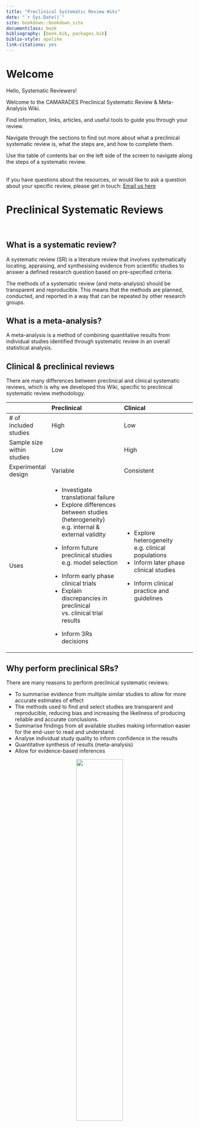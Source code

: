 --- 
title: "Preclinical Systematic Review Wiki"
date: "`r Sys.Date()`"
site: bookdown::bookdown_site
documentclass: book
bibliography: [book.bib, packages.bib]
biblio-style: apalike
link-citations: yes
---

# Welcome

Hello, Systematic Reviewers!

Welcome to the CAMARADES Preclinical Systematic Review & Meta-Analysis Wiki. 

Find information, links, articles, and useful tools to guide you through your review. 
<br>

Navigate through the sections to find out more about what a preclinical systematic review is, what the steps are, and how to complete them.
<br>

Use the table of contents bar on the left side of the screen to navigate along the steps of a systematic review. 

<br>
If you have questions about the resources, or would like to ask a question about your specific review, please get in touch: 
[Email us here](mailto:CAMARADES.berlin@charite.de)

<!--chapter:end:index.Rmd-->

# Preclinical Systematic Reviews {#intro}
<br>

## What is a systematic review? 

A systematic review (SR) is a literature review that involves systematically locating, appraising, and synthesising evidence from scientific studies to answer a defined research question based on pre-specified criteria.

The methods of a systematic review (and meta-analysis) should be transparent and reproducible. This means that the methods are planned, conducted, and reported in a way that can be repeated by other research groups.

## What is a meta-analysis?

A meta-analysis is a method of combining quantitative results from individual studies identified through systematic review in an overall statistical analysis.

## Clinical & preclinical reviews

There are many differences between preclinical and clinical systematic reviews, which is why we developed this Wiki, specific to preclinical systematic review methodology.



<table>
<colgroup>
<col width="20%" />
<col width="40%" />
<col width="40%" />
</colgroup>
<thead>
<tr class="header">
<th align="left"> </th>
<th align="left">Preclinical</th>
<th align="left">Clinical</th>
</tr>
</thead>
<tbody>
<tr class="odd">
<td align="left"> # of included studies</td>
<td align="left"> High </td>
<td align="left"> Low </td>
</tr>
<tr class="even">
<td align="left">Sample size within studies</td>
<td align="left"> Low </td>
<td align="left"> High </td>
</tr>
<tr class="odd">
<td align="left"> Experimental design </td>
<td align="left"> Variable </td>
<td align="left"> Consistent </td>
</tr>
<tr class="even">
<td align="left"> Uses </td>
<td align="left">
<ul><li>Investigate translational failure</li><li>Explore differences between studies (heterogeneity) e.g. internal & external validity</li></ul><ul><li>Inform future preclinical studies e.g. model selection</li></ul><ul><li>Inform early phase clinical trials</li><li>Explain discrepancies in preclinical vs. clinical trial results</li></ul><ul><li>Inform 3Rs decisions</li></ul>
</td>
<td align="left"> <ul><li>Explore heterogeneity e.g. clinical populations</li><li>Inform later phase clinical studies</li></ul><ul><li>Inform clinical practice and guidelines</li></ul> </td>
</tr>
</tbody>
</table>



## Why perform preclinical SRs? 

There are many reasons to perform preclinical systematic reviews:

- To summarise evidence from multiple similar studies to allow for more accurate estimates of effect
- The methods used to find and select studies are transparent and reproducible, reducing bias and increasing the likeliness of producing reliable and accurate conclusions. 
- Summarise findings from all available studies making information easier for the end-user to read and understand
- Analyse individual study quality to inform confidence in the results
- Quantitative synthesis of results (meta-analysis)
- Allow for evidence-based inferences

<center>
![](figs/evidence-triangle.png){#id .class width=50% height=50%}
</center>

<br>

The results of preclinical systematic reviews can:

-   Provide evidence to change research practice by identifying risks of bias in preclinical experiments
-   Influence development of reporting guidelines and editorial policies
-   Provide evidence to support reporting of positive, negative and neutral results through detection of publication bias
-   Identify study design features that compromise potential clinical application
-   Contribute to evidence-based clinical trial design

<br>

<!--chapter:end:01-intro.Rmd-->

# Systematic Reviews & 3Rs {#srs-3rs}

The principles of the 3Rs (Replacement, Reduction, and Refinement) are a framework for humane animal research. Systematic review is a valuable tool for advancing the 3Rs, primarily through the reduction and refinement of animal use in research. Using existing animal data, systematic reviews can contribute to improvements in animal studies including:

-   Providing reliable data to support sample size calculations for various experimental outcomes
-   Allowing comparison of the statistical performance of different experimental outcome measures
-   Characterising the extent to which subjecting animals to multiple tests contributes to additional knowledge
-   Assessing whether the same information can be provided by less invasive tests

<br>
For more examples of systematic reviews which implement 3Rs and animal welfare, please see [Ritskes-Hoitinga & van Luijk, 2019](https://www.mdpi.com/2076-2615/9/12/1163/htm){target="_blank"}. 


The Guidelines for Reporting Primary Animal Research are:  [ARRIVE 2.0](https://journals.plos.org/plosbiology/article?id=10.1371/journal.pbio.3000410){target="_blank"}

<!--chapter:end:02-srs-3rs.Rmd-->

# Before You Start {#b4ustart}

There are a couple of things to check before you start your SR. Read more below. 

## Is it necessary?

Consider the following before starting your SR: 

- Does the question have contemporary relevance?
- Does the question have clinical importance or importance to informing animal experiment design? 
- Is there currently variation in practice?
- Is there uncertainty and debate in the field?
- Informing design of definitive animal experiment trial

## Has it been done before? 

Do a quick search on [PubMed](https://pubmed.ncbi.nlm.nih.gov/){target="_blank"} or the most commonly used bibliographic database in your field to check for published systematic reviews. We may also check preprint archives such as [bioRxiv](https://www.biorxiv.org/){target="_blank"}, [medRxiv](https://www.medrxiv.org/){target="_blank"} or [OSF](https://osf.io/){target="_blank"}, to see if a systematic review has been published as a preprint. Check for ongoing systematic reviews on [PROSPERO](https://www.crd.york.ac.uk/prospero/){target="_blank"}.

Questions to ask regarding existing systematic reviews in the field include: 

- Has the research question been adequately addressed? 
- Is the systematic review methodology used in the review of sound quality? 
- Is the research question specific or broad enough for your aim?
- How recently was the systematic review carried out?

There is no need to start a systematic review if a recent, existing, high-quality SR answers your research question. If there is a relevant SR that is not up-to-date, consider contacting the original author team to discuss their plans for updating the review or a potential collaboration. 

For additional reading on how to assess the quality of a published systematic review, see the PRISMA guidelines and other appropriate guidelines on the [EQUATOR web-page](https://www.equator-network.org/){target="_blank"}. 

## Is one already in progress?

Before you start, check that the review question you are interested in answering is not already being investigated by another research group. 


**Where can I find this information?**

Check places where a systematic review protocol may be preregistered or published, e.g. [PROSPERO](https://www.crd.york.ac.uk/prospero/){target="_blank"}, <a href="https://osf.io/">OSF</a>, [SyRF](https://syrf.org.uk/){target="_blank"}, preprint servers in your field e.g. [bioRxiv](https://www.biorxiv.org/){target="_blank"} or [medRxiv](https://www.medrxiv.org/){target="_blank"}. See more below: [Register Your Protocol](#register-your-protocol){target="_blank"}. 

If you don't find anything, go ahead and start your SR. 

If you find someone is working on the same or a similar question, contact the research team. Ask about their aims, methods, and at what stage of the SR they are, and if you can collaborate to achieve the common aim. 



## Build your systematic review team

A systematic review can take a long time, so ensure you have the adequate expertise and funding to complete the review. Get your colleagues to help out! And reach out to people outside of your immediate team for expert advice. 


- **Librarians:** Librarians and information specialists can help with refining your search strategy. They will have insights into which bibliographic databases contain literature on the fields and topics you are interested in. Librarians can support you to identify sources for grey literature(e.g. thesis documents, technical reports, etc), and they will be able to support you to find full text versions of articles you want to include in your review, especially if they are not available with your institutional subscription. 


- **Systematic Review Methodologists:** If you are new to the systematic review process, a methodologist will be able to help you plan and organise your review, give recommendations for software and tools, as well as meta-analysis support. 


- **Statistician** You may require additional advice from a statistician if you plan to conduct a meta-analysis. If this is the case, it's good to get them involved as early on in the review process as possible. 


- **Topic Experts:** Ensure you have researchers and other stakeholders with adequate topic knowledge in your team. 


- **Project Managers:** Undertaking a systematic review requires effective project management. Ensure there is a clear and dedicated project leader who will be overseeing the project for the entire process. The project lead maintains the overview, which stage is the review at, and invites different members onto the team when necessary. 



### Collborating with your team
Early on in the review process, decide a naming convention for documents and decide a place for storing all documents related to the review in shared location. You may need to go back to any stage in the review and revisit decisions or find information, so keep good records. Take thorough notes of decisions made along the SR process, any deviations from the protocol. Not only is this good practice and increases transparency, it can help to make sure all team members are on the same page. 

<!--chapter:end:03-b4ustart.Rmd-->

# Research Question {#researchquestion}

All systematic reviews start with a strong, concise research question. This serves as the back-bone for a good search strategy, as it determines the structure and sequence for your literature searches.

Commonly preclinical SR research questions follow a PICO or PECO stucture: 

- **(P)opulation, (P)articipants, or (P)roblem:** What are the characteristics of the population or participants (species, sex, developmental stage, risk factors, or for human participants demographics, pre-existing conditions, etc)? What is the condition or disease of interest?
- **(I)ntervention or (E)xposure:** What is the intervention or exposure under consideration for this population?
- **(C)omparison:** What is the alternative to the intervention (e.g. placebo, different drug, surgery)?
- **(O)utcome:** What are the relevant outcomes (e.g. quality of life, change in clinical status, morbidity, adverse effects, complications)?

There are other research question structures depending on your area or topic of interest, for example, diagnostic test reviews, and prognostic reviews. 
For more information, see this article on [Formulating Review Questions](https://journals.library.ualberta.ca/eblip/index.php/EBLIP/article/view/9741/8144){target="_blank"}.

## Stakeholders

It is important that you engage stakeholders early on in the review phase to ensure the research question and findings from the review are relevant. Consider the following: 
- Who will use the results of your systematic review?
- From their perspective, what are the relevant questions to ask?

## Preclinical examples

For reference, see examples of research questions for published reviews. 

*“What is the effect of antidepressants compared to vehicle or no treatment on infarct volume in animal models of ischaemic stroke?”*

- **P** - Animal models of ischaemic stroke  
- **I** - Antidepressants
- **C** - Vehicle or no treatment
- **O** - Infarct volume



<!--chapter:end:04-researchquestion.Rmd-->

# Protocol

## What is a protocol and why have one?

A systematic review protocol outlines why and how you are going to conduct your systematic review. It should include your research question, background and the systematic review methods that will be used, including plans for: 

* search strategy
* inclusion and criteria
* data extraction
* quality assessment
* data synthesis strategy
* quantitative meta-analysis strategy (where applicable)



Having a **pre-specified** protocol improves the methodological transparency of your systematic review and reduces the risk of introducing bias. Publishing your protocol allows others to locate reviews in progress and enables future replication. The process of putting together your protocol often involves communication between a number of key stakeholders, you may want to discuss it with an advisory group, external experts, or your funders.



## Protocol templates

We strongly recommend using a protocol template to ensure you have covered all the important information in your protocol.
<br>

__SYRCLE__ (SYstematic Review Centre for Laboratory animal Experimentation) have developed a protocol template tailored to the preparation, registration and publication of systematic reviews of animal intervention studies. [See the template and publication here](https://onlinelibrary.wiley.com/doi/epdf/10.1002/ebm2.7){target="_blank"}. 

It may be useful to look through examples of previously published protocols from [PROSPERO for Animals](https://www.crd.york.ac.uk/prospero/#searchadvanced){target="_blank"} while you formulate your protocol. You can also use PROSPERO to check that no systematic reviews on your research question are currently underway. For  examples of SYRCLE protocol templates, see the [SyRF Protocol Registry](https://syrf.org.uk/protocols/){target="_blank"} while you formulate your protocol. **Please note that the SyRF Protocol Registry is no longer accepting new protocol submissions. Please use PROSPERO.**


## Register your protocol


Making the protocol for your systematic review available to the community has a number of benefits: 

* it provides evidence that prespecified analyses were indeed prespecified; 
<br>
* allows others to comment on your approach; provides examples for others planning such reviews; 
<br>
* and can help you identify if other reviews in similar areas are already in progress. 

<br>

We recommend reading the publication ["Navigating PROSPERO4animals: 10 top tips for efficient pre-registration of your animal systematic review protocol"](https://link.springer.com/article/10.1186/s12874-024-02146-0){target="_blank"} which is an article that aims to help authors write and register a detailed systematic review protocol on PROSPERO4animals. 

<br>

__PROSPERO:__
The Centre for Reviews and Dissemination at University of York now publish Preclinical Systematic Review Protocols. You can search published protocols by title, date, contact person or institution. 
For more information on registering at PROSPERO, see their [website here](https://www.crd.york.ac.uk/prospero/){target="_blank"}. 


__OSF:__
You can preregister your systematic review project on the [Open Science Framework here](https://osf.io/prereg/){target="_blank"}.

<br>


### Your protocol & 3Rs

We recommend that you include a statement in your protocol outlining how your research will impact the 3Rs (Replacement, Reduction and Refinement) in animal use in research.  

## Protocol Development Workshops
CAMARADES Berlin offers a range of workshops on Systematic Review and Meta-Analysis of Animal Studies, including a workshop on protocol development.

__Protocol Development for Systematic Review of Animal Studies__
<br>
This workshop will cover the contents of a transparent and comprehensive preclinical systematic review protocol. It will cover the rationale behind registering your systematic review protocol and where to register. This workshop is aimed at researchers who already have a basic understanding of systematic reviews of animal data. For more information, please click here: [Protocol Development for Systematic Review of Animal Studies](https://www.bihealth.org/en/translation/innovation-enabler/quest-center/events/course/protocol-development-for-systematic-review-of-animal-studies){target="_blank"} 


<!--chapter:end:05-protocol.Rmd-->

# Systematic Search 

To identify relevant studies to include in your SR, you need to perform a comprehensive literature search based on a well-designed search strategy.

<br>

## Selecting databases {.tabset .tabset-fade .tabset-pills}

Bibliographic databases differ in their coverage of journals and indexing of articles, so to ensure your research is systematic, you will have to search multiple databases. 

Which databases you search will depend on your research area and question. For preclinical research, typical databases include:

* PubMed

* Embase

* Web of Science

A librarian or an expert in bibliographic databases will be able to help you identify other potential databases and construct database-specific search terms.

On top of electronic databases, you might want to use other methods to find relevant papers such as: scanning reference lists of relevant studies (both primary studies and reviews), hand searching key journals, contacting experts in the field, and searching additional relevant internet resources. Keep a record of alternative methods used and the data collected in a structured format.

### PubMed

[PubMed](https://pubmed.ncbi.nlm.nih.gov/){target="_blank"} is a bibliographic database comprising of more than 30 million citations for biomedical literature from MEDLINE, life science journals, and online books.

It is a free resource that supports the search and retrieval of biomedical and life sciences literature with the aim of improving health, and is maintained by the National Center for Biotechnology Information (NCBI) at the US National Library of Medicine. 

**Links & Resources:** 

* The [PubMed Advanced Search Builder](https://www.ncbi.nlm.nih.gov/pubmed/advanced){target="_blank"} is a useful tool to build your search query.

* Information on [MeSH Headings](https://www.nlm.nih.gov/mesh/meshhome.html){target="_blank"}.

### Embase

Embase is a biomedical research database covering literature from 1947 to present day. It indexes over 32 million records, including MEDLINE titles, as well as articles from 2,900 journals unique to Embase. 

You may access Embase directly or through Ovid depending on your library subscription. 

**Links & Resources:** 

* [Embase indexing and EmTree Headings](https://www.elsevier.com/solutions/embase-biomedical-research/embase-coverage-and-content){target="_blank"}

### Web of Science

Web of Science is a publisher-independent citation database. The Web of Science Core Collection indexes scholarly journals, books, and proceedings in the sciences, social sciences, and arts and humanities and can be used to navigate the full citation network.

Web of Science can also be used to search other databases including SciELO, KCI-Korean Journal Database and Zoological Record. 

### Other sources & grey literature

Other bibliographic databases include: 

- [Cochrane Central Register of Controlled Trials (CENTRAL)](https://www.cochranelibrary.com/central/about-central){target="_blank"}
- [Google Scholar](https://scholar.google.com/){target="_blank"}
- [Scopus](https://www.scopus.com/home.uri){target="_blank"}
- [Cumulative Index to Nursing and Allied Health Literature (CINAHL)](https://www.ebscohost.com/nursing/products/cinahl-databases/cinahl-complete){target="_blank"}
- [PsycINFO](https://www.apa.org/pubs/databases/psycinfo){target="_blank"}

Access may vary depending on institutional access. Document your search strategy so it is sufficiently reproducible. 

## Search strategy development {.tabset .tabset-fade .tabset-pills}

Select your search terms based around each of the PICO (or equivalent) concepts in your research question. 

### Step 1: Find keywords and synonyms for each element

A good exercise is to think of as many synonyms as possible for each of your main concepts or PICO elements.

For example:

If your research question is: *What is the effect of antidepressants compared to vehicle or no treatment on infarct volume in animal models of stroke?*

- **(P)opulation:** Stroke. Synonyms might include: cerebral ischaemia, cerebrovascular accident. 
- **(I)ntervention:** Antidepressants. Synonyms might include: fluoxetine, SSRIs

### Step 2: Index/subject terms (database-specific)

Each core database has their own system for indexing terms, topics, and subjects. Check what subject headings and indexing terms the databases you are interested in searching before you start. 

- MeSH terms (PubMed)
- Emtree terms (Embase)
(See more information about MeSH and EMTREE above [Selecting Databases](#Selecting-Databases){target="_blank"} )

**Why use both keywords and indexed terms in your search strategy?** 

Articles in PubMed are manually indexed but there is usually a slight delay. To capture all articles that use non-standard language, including recently published ones, you might miss some by using only a keyword search. 

### Step 3: Combining search terms using Boolean operators

Boolean operators include:

* AND

* OR

* NOT

The **OR** operator is used to connect two or more similar concepts (synonyms). It is used to broaden the results by telling the database that at least one of the search terms must be present in the results. 

The **AND** operator is used to narrow the results. It is used to tell the database that all search terms must be present in each result. 

![](figs/booleanOR.png){#id .class width=25% height=25%}
![](figs/booleanAND.png){#id .class width=25% height=25%}

### Precision & sensitivity 

A good search strategy aims to to **maximise sensitivity** while attempting to **maximise precision**. 

- **Precision** is the ability of search strategy to exclude irrelevant articles. 
- **Sensitivity** is the ability of a search strategy to identify all relevant articles. 

### Tips & tricks

- Consider differences in spelling (e.g. US vs UK English)
- Consider using other PubMed fields e.g. MeSH SubHeadings [SH], or Pharmacological Action [PA]. Find more information here: [PubMed Search Tags](https://pubmed.ncbi.nlm.nih.gov/help/#search-tags){target="_blank"}
- When using the NOT Boolean Operator, consider what relevant literature you might be excluding
- Consider truncation symbols or "wildcards" for your search (e.g. ischem* for ischemia and ischemic, etc). Check all bibliographic databases allow this before adding to your search
- The Polyglot Search Translator is a tool that will assist you in translating the syntax of your search string across various databases. For more information of the [Polyglot Search Translator see here](https://sr-accelerator.com/#/polyglot){target="_blank"}


### Consulting an Information Specialist
When developing a systematic search strategy, it is useful to consult an information specialist to make your search as precise and exhaustive as possible. Before contacting an information specialist, there are a couple of things to consider: 
<br> 
- Make sure you have your research question clearly defined e.g., in a PICO format. 
<br> 
- To provide them with more context on the aims of your review, be sure to include a couple of representative publications that you would include in your review. 
<br> 
- Where possible, share a draft of your SR protocol and search strategy with them


## Combine search results

Once you have run your searches across multiple databases, you can combine your search results in a reference manager software, such as [EndNote](https://endnote.com/){target="_blank"} or [Zotero](https://www.zotero.org/){target="_blank"}.

To more easily find full text pdfs, remember to add you library subscription information into the settings or preferences of the reference manager, e.g. EzProxy information or OpenURL information. 

### Does the import order matter? YES!

The order that you import your references into Endnote or another reference manager matters. Different bibliographic databases have different quality or completeness of the references you are interested in, and reference managers use this information to deduplicate the results (the next step). 

The [recommended order](https://blogs.lshtm.ac.uk/library/2018/12/07/removing-duplicates-from-an-endnote-library/){target="_blank"} is: 

1. Medline
2. Embase
3. Medline in process (if included)
4. Other databases from OvidSP (PsycInfo, EconLit etc)
5. PubMed
6. Cinahl Plus
7. Other databases from Ebsco
8. Web of Science databases
9. Scopus
10. ProQuest databases
11. Cochrane databases
12. CRD databases
13. Any other databases
14. Clinical Trials websites

## Deduplication

As you have searched several different databases and other sources, there are likely duplicates or overlap. Time spent deduplicating your reference library will ensure you have accurate numbers (total records/included/excluded) to report and don't waste your time screening duplicates. 

Tools to help remove duplicate references include: 

- Endnote can be used to find and remove duplicate records. See [this resource.](https://support.clarivate.com/Endnote/s/article/EndNote-20-Steps-to-remove-duplicates-from-your-EndNote-library?language=en_US){target="_blank"}
- Stand-alone tools such as the [SR-Accelerator Tool](https://doi.org/10.1186/2046-4053-4-6){target="_blank"} and the [ASySD tool](https://camarades.shinyapps.io/ASySD/){target="_blank"} for preclinical reviews. 



## Searching tools

The Polyglot Search Translator is a tool that will assist you in translating the syntax of your search string across various databases. For more information of the [Polyglot Search Translator see here](https://sr-accelerator.com/#/polyglot){target="_blank"}. Please not this cannot be used as a simple translator without adequate review of the translation and thorough testing of the search. 


## Find & retrieve full texts
Once you have your library of unique references you can find and retrieve the full texts. 

1. Use your reference manager. Guides for retrieving from [Endnote](https://support.clarivate.com/Endnote/s/article/EndNote-Find-Full-Text-and-Ex-Libris-Alma-Primo-link-resolver?language=en_US)){target="_blank"} and [Zotero](https://www.zotero.org/support/locate){target="_blank"} can be found at the respective links. 
2. Search Online: Google search, GoogleScholar, ResearchGate, etc. 
3. Contact corresponding authors directly via email or Twitter. 
4. Last resort: ask your librarian to assist with inter-library loans. (NB: these can be very costly!)

### Tips & tricks for full text retrieval

- Add your Institutional Log-in information to the settings or preferences of the reference manager, e.g. [EzProxy](https://ezproxy-db.appspot.com/){target="_blank"} information or [OpenURL](https://www.zotero.org/support/locate/openurl_resolvers){target="_blank"} information, so you can more easily find the full texts that your institutional library has access to. 
- Be careful using custom scripts or other programs to bulk download as this can result in your institutional IP address being blocked
- If your search strategy has retrieved a lot of potentially relevant results, you may want to consider waiting to find the full texts until after you have carried out titles and abstract screening (see below). This will greatly reduce the number of full text records you need to find, and you will not waste time trying to find articles that are not relevant to your research question. 

<!--chapter:end:06-systematicsearch.Rmd-->

# Study Selection

Once you have found articles that may be potentially relevant to your research question, you now need to assess each article for relevance against predefined criteria. 

If applicable, you may consider doing this in two stages: 

1. Title or Title & Abstract Screening
2. Full text Screening

## Inclusion & exclusion criteria  

Defining the inclusion and exclusion criteria sets the boundaries for your review. 

- Inclusion criteria refer to everything a study must have to be included in your review. 
- Exclusion criteria refer to factors that make a study ineligible for inclusion. 

It is important the criteria are predefined, *a priori*, and applied consistently across all studies considered for the review. To ensure this, it is common to do citation screening in duplicate, two independent reviews, with discussion or a third independent reviewer to reconcile any discrepancies. 

Commonly your inclusion and exclusion criteria are defined around: 


* Type of study or study design
* Type of population (e.g. age, sex, disease model)
* Type of intervention (e.g. dosage, timing of intervention, frequency)
* Type of outcome Measures (e.g. parameters related to method of assessment or apparatus)


Additional factors you may want to consider: 

* Language restrictions
* Publication date restrictions 
* Type of publication (e.g. conference abstracts, peer-reviewed)

You may consider prioritising your inclusion and exclusion criteria based on what criteria you are likely to apply at title and abstract stage, and what criteria you can only apply after having read the full-text. 

## Apply your criteria

Is a study included or excluded in your review? Is a study relevant, or not relevant, to your research question based on your pre-defined criteria? 

To ensure your inclusion and exclusion criteria are applied in a unbiased, uniform fashion, it is good practice to have at least 2 independent screeners apply the criteria. If there are discrepancies in your decisions, you may discuss the discrepancies until you reach consensus or invite a 3rd independent reviewer to reconcile any differences. 

## Tools for screening


You can complete title and abstract screening & full text screening in [SyRF](https://syrf.org.uk/){target="_blank"}, the Systematic Review Facility, which is a free-to-use online platform to support your preclinical systematic review. 


SyRF randomly presents the order of articles to screeners and by default requires a consensus between multiple screeners. 

Other free-to-use platforms to perform citation screening include [Rayyan](https://rayyan.qcri.org/welcome){target="_blank"} and [SysRev](https://sysrev.com/){target="_blank"}. 

<!--chapter:end:07-studyselection.Rmd-->

# Data Extraction

The data you extract from each included study should be pre-specificed in your systematic review protocol. It is best practice to extract data in duplicate, two independent reviewers, to prevent errors. 


## Study characteristics

Study characteristics to extract from included articles may include: 

- PICO information (e.g. age and sex of population, species and strain of animal, dose and timing of intervention, type and time of outcome assessment)
- Study Design information
- Study Quality information ([see below](#Quality-Assessment){target="_blank"})
- Additional information (e.g. time between intervention and outcome assessment, any comorbidity information)

## Quantitative data

Extracting quantitative and numerical data from included studies is necessary to perform meta-analysis to pool the effect sizes from.

Your outcomes of interest may be: 

- **Dichotomous** (e.g. mortality, tumour presence) ![](figs/dichot-outcome.png){#id .class width=75% height=75%}

- **Continuous** (e.g. blood pressure, or weight loss) ![](figs/contin-outcome.png){#id .class width=75% height=75%}

- **Count Data** (e.g. number of events)

Data about your outcomes may be provided in various formats including: 

- In tables
- In text 
- In graphs

You may need to use tools such as [Adobe desktop ruler](https://helpx.adobe.com/acrobat/using/grids-guides-measurements-pdfs.html){target="_blank"} or [WebPlotDigitizer](https://automeris.io/WebPlotDigitizer/){target="_blank"} to extract numerical values (e.g. means and standard deviations (SD) or standard error of the mean (SEM) from graphs). Some studies may report values on a different scale. Be aware, you may  need to convert these to a scale that is common across all studies (e.g. log scale conversion). 

In some cases it might not be clear if authors reported SEM or SD as a measure of variance. We recommend extracting the value as SEM as this is considered to be a more conservative approach from a meta-analysis perspective (assuming that the value of SD can only be larger). 

## Data extraction software

As you are extracting these pieces of information you will want to store them in the same place for easier, later synthesis and analysis. 


We recommend using [SyRF](https://syrf.org.uk/){target="_blank"} the Systematic Review Facility to extract and store your data. It is a free-to-use online platform where you can create custom data extraction forms for your review. Flexible questions types and question settings, as well as online format allow for easy data extraction for you and your review team to simultaneous extract data from included papers. For more information see the [SyRF Website](https://syrf.org.uk/){target="_blank"} and the [SyRF Help Guide](https://help.syrf.org.uk/){target="_blank"} to set up your free review project. 


<!--chapter:end:08-dataextraction.Rmd-->

# Quality Assessment

## Why assess study quality?

Low methodological quality can affect internal validity and introduce bias into the results of primary studies. Internal validity refers to the extent to which study results reflect the true cause-effect of an intervention. Different types of bias can influence internal validity (e.g. selection, performance, detection, and attrition biases).

**It is not impact. It is not novelty.** 

Bias in primary studies can lead to an over- or under-estimation of the true intervention effect in both primary studies and systematic reviews. It is important to consider the implications of study quality and validity for interpreting the results from your systematic review and it is often a good idea to incorporate a quality assessment section into your final report.

Study quality characteristics which have been shown to impact the results of preclinical studies include whether animals were randomised to control or treatment groups, and if researchers were blinded to intervention allocation or exposure when assessing outcomes.
Read more about allocation and blinding on the [NC3Rs Experimental Design Assistant website](https://eda.nc3rs.org.uk/experimental-design-allocation){target="_blank"}.
<br>


## Reporting quality

You can use a reporting quality checklist on primary studies in your systematic review. 

- The [CAMARADES Checklist](https://www.ahajournals.org/doi/pdf/10.1161/01.str.0000125719.25853.20){target="_blank"}
- [Nature Reporting Checklist](https://www.gene-quantification.de/checklist-for-life-sciences-articles.pdf){target="_blank"}. The operationalised checklist is available [here.](https://link.springer.com/article/10.1007/s11192-016-1964-8/tables/6){target="_blank"}

## Risk of bias / methodological quality
Use a Risk of Bias (RoB) tool to help you evaluate the methodological quality of a primary animal experiment. Tools that have been developed to assess bias and quality in preclinical studies include the [SYRCLE RoB tool](https://bmcmedresmethodol.biomedcentral.com/track/pdf/10.1186/1471-2288-14-43){target="_blank"}.

## RoB assessment to inform analysis

The extent to which a study is at risk of bias can hugely impact the findings. Findings from your risk of bias assessment should inform the conclusions of your systematic review. 

- Conduct sensitivity analysis (quantitatively using meta-analysis or qualitatively)
- Exclude studies at high risk of bias from the evidence synthesis (this should be done with **extreme caution** and prespecified in your protocol to avoid bias)
- Reach an overall conclusion for each outcome as to whether the synthesised result is at high risk of bias
- Use the overall conclusion to inform the summary assessment of certainty of the evidence using e.g. [GRADE approach](https://bestpractice.bmj.com/info/toolkit/learn-ebm/what-is-grade/){target="_blank"}

<!--chapter:end:09-qualityassessment.Rmd-->


# Meta-Analysis

## What is Meta-Analysis?

A meta-analysis is the statistical combination of results from two or more separate studies.

## Why perform Meta-Analysis?

Meta-analyses are performed for a variety of reasons:

- To provide a test with more power than separate studies
- To provide an improvement in statistical precision
- To summarise numerous and inconsistent findings
- To investigate consistency of effect across different samples


[(Reference: Cochrane Handbook)](https://training.cochrane.org/handbook/current){target="_blank"}


To understand the basics and for exact equations, keep reading. 

Equations shown below are from the following references, where more information can be found: 

- [Vesterinen et al, 2014. "Meta-analysis of data from animal studies: a practical guide." Journal of neuroscience methods](https://doi.org/10.1016/j.jneumeth.2013.09.010){target="_blank"}
- [Borenstein et al., 2009. Introduction to Meta-Analysis](https://doi.org/10.1002/9780470743386){target="_blank"}

<br>

## Meta-Analysis Tools

Luckily, statistical software takes care on most of the 'heavy lifting' when it comes to calculating effect sizes, pooling them, and making forest plots.
There are different tools available to perform meta-analysis. 

R is the recommended software as it is free and open source and supports transparent documentation of meta-analysis steps. To read more about R and download it for free, [see the R Project website here.](https://www.r-project.org/){target="_blank"} 
If this is your first time conducting a meta-analysis using R, you can practice with our meta-analysis tutorial, [read more in section 15.2.](#meta-analysis-tutorial){target="_blank"}

Other tools include:

* Stata
* Comprehensive Meta-Analysis
* RevMan

## Step 1. Calculate effect size 

The first step is to calculate the effect size for each outcome within each study. Your outcomes may be: 

- Continuous
- Dichotomous

### Continuous 
For **continuous outcomes**, commonly used effect size measures include:

- Mean Difference
- Normalised Mean Difference
- Standardised Mean Difference

#### Mean Difference
**Mean Difference:** Raw mean difference can be used when the outcomes are reported on a meaningful scale and all studies in the analysis use the same scale. The meta-analysis is performed directly on the raw difference in means. 

Mean Difference Effect Size:
$$ ES_i = \bar{x}_c - \bar{x}_\text{rx}$$

Standard Error: 
$$ SE_i = \sqrt{\frac {N}{n_{\text{rx}} \times n'_c} \times S_{\text{pooled}}^2} $$

where $S_{\text{pooled}}$ is: 
$$S_{\text{pooled}} = \sqrt \frac {(n'_c - 1)SD_c^2 + (n_{\text{rx}} - 1)SD_{\text{rx}}^2}{N -2} $$

#### Normalised Mean Difference
**Normalised Mean Difference:** Normalised mean difference (NMD) can be used when outcomes are on a ratio scale, where the score on a 'control' or 'sham' animal is known. The most common method to calculate NMD is as a proportion of the mean.

The effect size calculation for normalised mean difference: 

$$ES_i= 100 \times  \frac {(\bar{x}_c - \bar{x}_\text{sham}) - (\bar{x}_\text{rx} - \bar{x}_\text{sham})}{\bar{x}_c - \bar{x}_\text{sham}}$$ where $\bar{x}_\text{sham}$ is the mean score for the unlesioned/normal/untreated animal. 

The standard deviation calculations are as follows: 
$$SD_\text{c*} = 100 \times \frac {SD_c}{\bar{x}_c - \bar{x}_\text{sham}}$$ and $$SD_\text{rx*} = 100 \times \frac {SD_\text{rx}}{\bar{x}_\text{c} - \bar{x}_\text{sham}}$$

$$ES_i= 100 \times  \frac {(\bar{x_c} - \bar{x_\text{sham}}) - (\bar{x_\text{rx}} - \bar{x_\text{sham}})}{\bar{x_c} - \bar{x_\text{sham}}} $$ where $$\bar{x_\text{sham}} $$ is the mean score for the unlesioned/normal/untreated animal. 

The standard deviation calculations are as follows: 
$$SD_c* = 100 \times \frac {SD_c}{\bar{x_c} - \bar{x_\text{sham}}}$$ and $$SD_\text{rx*} = 100 \times \frac {SD_\text{rx}}{\bar{x_\text{rx}} - \bar{x_\text{sham}}}$$


Standard error of the effect size is: 
$$SE_i = \sqrt{ \frac{SD_\text{c*}^2}{n'_c} + \frac {SD_{rx*}^2}{n_{rx*}} }$$

#### Standardised Mean Difference
**Standardised Mean Difference:** (SMD), Cohen's d and Hedge's g. SMD is used when the scale of measurement differs across studies and it is not meaningful to combine raw mean differences. The mean difference in each study is divided by the study's standard division to create an index comparable across studies. 

Hedge's G SMD Effect Size: 
$$ES_i = \frac {\bar{x}_c - \bar{x}_\text{rx}}{S_{\text{pooled}}} \times (1 - \frac{3}{4N - 9})  $$
And standard error of the effect size is: 
$$ SE_i = \sqrt{ \frac{N}{n_{\text{rx}} \times n'_c} + \frac{ES_i^2}{2(N - 3.49)} }$$

### Dichotomous Outcomes
For **dichotomous outcomes** the most commonly used effect size measures for animal studies is odds ratio. 

#### Odds Ratio
**Odds Ratio**: For event data. The ratio of number of events to the number of non-events. It represents the odds that an outcome will occur given a particular exposure, compared to the odds of the outcome occurring without that exposure.

Odds Ratio Effect Size
$$ OR_i = \frac {a_i \times d_i}{b_i \times c_i}  $$

with the standard error of the odds ratio effect size: 
$$ SE(ln(OR_i)) = \sqrt{ (1/a_i)+(1/b_i)+(1/c_i)+(1/d_i) }   $$

In the meta-analysis of events, we might encounter a scenario where not a single event occured, in one or more groups. This is  particularly likely with the small samples in preclinical research. In the case of zero events, the OR is mathematically ill defined. Two remedies exist: 
1) adding 0.5 to all zero frequencies to study-specific 2x2 tables [(Weber et al., 2020)](https://onlinelibrary.wiley.com/doi/full/10.1002/jrsm.1460){target="_blank"}, 
or the preferred method,  2) to use the arcsine transformation of the frequencies. 


$$ arcsin \sqrt (a/a+b) - arcsin \sqrt(c/c+d) $$

While the arcsine difference is prefered from a mathematical point of view [(Rücker et al. 2008)](https://onlinelibrary.wiley.com/doi/abs/10.1002/sim.3511){target="_blank"}, the transformation leads to an abstract effect size that cannot be as readily interpreted as an OR. This transformation is thus recommended for determining statistical significance. 



You might come across **Risk Ratio** (or Relative Risk), the risk of an event in one group (e.g., exposed group) versus the risk of the event in the other group (e.g., non-exposed group), or **Hazard Ratio**, however these data are rarely seen in primary animal experiments. For more information of Risk Ratio in clinical systematic reviews, see the [Cochrane Handbook.](https://handbook-5-1.cochrane.org/chapter_9/box_9_2_a_calculation_of_risk_ratio_rr_odds_ratio_or_and.htm){target="_blank"}  

### Median
**Median Survival** or time to event data. The effect is calculated by dividing the median survival in the treatment group b the median in the control group, and the logarithm of that is taken. Read more about [median survival here.](https://systematicreviewsjournal.biomedcentral.com/articles/10.1186/s13643-021-01824-0){target="_blank"}

$$ ES_i = log (\frac{Median_{\rm rx}}{Median_c} ) $$

### True number of Controls

A single experiment can contain a number of comparisons. If the control cohort is serving more than one treatment group, we correct the number of animals reported in the control cohort by the number of treatment groups. 

(1) **True number of controls**
$$n'_c = \frac{n_c}{{\rm num. treatment groups}}$$

(2) **True N for each comparison**
$$N = n_{\text{rx}} + n'_c$$

(3) **Converting SEM to SD**
$$ SD_c = SEM_c \times \sqrt n_c $$ and $$SD_{\text{rx}} = SEM_{\text{rx}} \times \sqrt n_{\text{rx}} $$

## Step 2. Combine effect sizes

The next step is to combine the effect sizes for each comparison together in a meta-analysis model. 

Before you pool your effect sizes, you may conisder: 

**Weighting Effect Sizes:**
In meta-analysis it is usual to attribute different weights to each study in order to reflect relative contributions of individual studies to the total effect size. In animal study meta-analysis we weight the studies according to precision. More precise studies are given greater weight in the calculation of the effect size. We recommend using the inverse variance method, where individual effect sizes are multiplied by the inverse of their squared standard error:

$$W_i = \frac{1}{SE^2_i} $$
Where $${SE^2_i}$$ is the square standard error of the effect size calculated. 

This gives the weighted effect size of: 
$$W_iES_i = ES_i \times \frac{1}{SE^2_i} $$


**Nesting Effects:** 
Where several outcomes are reported and it is appropriate to combine them into a single statistic, we can "nest" outcomes. To do this we take each outcome, weight it by multiplication by the inverse of the variance for that outcome, sum these weighted values for all outcomes and divide by the sum of the weights. 

$$ES_{\theta\text{i}} = \frac{\sum_{i=1}^{k} W_iES_i}{\sum_{i=1}^{k} W_i} $$
Where $$W_i$$ is the measure of weight (e.g. inverse variance). $$W_iES_i $$ is the weighted effect size, and *k* denotes the total number of studies included in the meta-analysis. 

The standard error is calculated: 
$$SE_{\theta\text{i}} = \sqrt \frac{N_{comparisons}}{\sum_{i=1}^{k} W_i} $$

**Pooling Effect Sizes**

There are two commonly used models for pooling effect sizes: 

- Fixed Effect Model
- Random Effects Model 

The selection of which model to use should be stated in your protocol with *a priori*. The decision is based on the nature of the studies likely to be included in your review.   Random effects model is most commonly used in preclinical studies as we usually synthesise data from studies performed in different laboratories and we expect heterogeneity. We often synthesise data from experiments where the species, age, or sex of the animals are different, the intervention may be given at varying doses or at different times in relation to the outcome. We assume that these study design variables have an impact on the effects we see in studies. 

Rarely, when doing a systematic review of data from one specific laboratory, if all the studies in your meta-analysis were conducted using the same model induction, paradigms, and interventions, you may consider a fixed effect model (Borenstein et al., 2009).

### Fixed Effects Model

Under the fixed effect model we assume that there is one true effect size which is shared by all the included studies. It follows that the combined effect (global estimate) is our estimate of this common effect size.

<br>
<center>
![](figs/fixedeffects.png){#id .class width=75%}
</center>
<br>

### Random Effects Model

- Under the random effects model we allow that the true effect could vary from study to study. E.g. the effect size might be a little higher if the patients are older; in rats vs. mice; if the study used a slightly more intensive or longer variant of the intervention etc.
- The studies included in the meta-analysis are assumed to be a random sample of the relevant distribution of effects, and the combined effect estimates the mean effect in this distribution.

<br>
<center>
![](figs/randomeffects.png){#id .class width=75%}
</center>
<br>

## Step 3. Investigate heterogeneity

The third step is to investigate potential sources of heterogeneity (pre-specified in your protocol). Heterogeneity is the variability between groups of studies caused by differences in: 

- study samples (e.g. species, sex)
- interventions of outcomes (e.g. dose, outcome measure type)
- methodology (e.g. design, quality)

Chi-squared $\chi^2$ (or Chi^2^) assess whether observed differences in results are compatible with chance alone. 
I^2^ describes the percentage of variability in effect estimates that is due to heterogeneity rather than sampling error or chance along. 

You can investigate heterogeneity using: 

- Sub-group analysis. Read more about [sub-group analysis here.](https://bookdown.org/MathiasHarrer/Doing_Meta_Analysis_in_R/subgroup.html){target="_blank"}
- Meta-regression model. Read more about [meta-regression here.](https://bookdown.org/MathiasHarrer/Doing_Meta_Analysis_in_R/metareg.html){target="_blank"}

## Step 4. Reporting biases

**Publication Bias** occurs when the results of published and unpublished studies differ systematically. Unfortunately, neutral and negative studies take longer to be published, remain unpublished, are less likely to be identified in systematic review, and this can lead to an overstatement of efficacy in meta-analysis. 

There are also other biases that may effect your systematic review including, **selective outcome reporting** and **selective analysis reporting**. 

We can test for potential publication bias in our data plotting our data on a **funnel plot**. 
The outer dashed lines indicate the triangular region within which 95% of studies are expected to lie, in the absence of both biases and heterogeneity. The solid vertical line refers to the line of no effect. Image from [Sterne et al., 2011](https://www.bmj.com/content/343/bmj.d4002){target="_blank"}

<center>
![](figs/funnelplot.jpg){#id .class width=50%}
</center>

If you do observe asymmetry in your funnel plot, there may be a number of sources: 

- **Reporting Biases**
  - Publication bias
  - Selective outcome reporting
  - Selective analysis reporting
  
  
- **Poor methodological quality (leading to inflated effects in smaller studies)**
  - Poor methodological design
  - Inadequate analysis
  - Fraud
  
  
- **True heterogeneity:** Effect size differs according to study size due to e.g. differences in the intensity of interventions, or in underlying risk between studies with different sizes. 
  
- **Artefacts:** Sampling variation can lead to an association between the intervention effect and its standard error. 

- **Chance:** Asymmetry may occur by change - motivating the use of statistical asymmetry tests. 

## Step 5. Interpret the results 

The forest plot or timber plot is the main graphical output or representation from a meta-analysis. 

Reading and understanding these plots will allow you to understand the findings from a meta-analysis. Meta-analyses of animal studies tend to include many studies with small sample sizes. Therefore, it is common to see preclinical meta-analyses graphically represented with a timber plot, a slight variation on the forest plot. 

Here is an example of a timber plot. In this meta-analysis the research question was: What is the effect of antidepressants compared vehicle or no treatment on infarct volume in animal models of ischaemic stroke? [McCann et al., 2014](https://doi.org/10.1161/STROKEAHA.114.006304){target="_blank"}

<center>
![](figs/timberplot.png){#id .class width=60%}
</center>

**Outcome:**
A meta-analysis is conducted on a single outcome of interest at a time. The outcome of interest in this meta-analysis is Reduction in Infarct Volume, as displayed on the y-axis label. 

**Individual Study Effects:** 
In this meta-analysis there were 58 experiments included. Each black dot represents the effect size reported in a single experiment, the difference in outcome between the mean and the control group. Each black dot has thin black lines above and below the effect size, these represent the errors bars associated with the effect size reported. Individual study effect sizes are displayed in order of smallest to largest to highlight variation or heterogeneity in the literature. 

**Pooled Effect:** 
Here, the gray bar behind the black dots represents the combined or pooled effect size across all included experiments and its confidence intervals. In this example, the effect size is 27.3% (95% CI, 20.7%–33.8%). 

**Clinical Forest Plots:** A step-by-step guide to interpreting a forest plot from a typical clinical meta-analysis is available [here](https://s4be.cochrane.org/blog/2016/07/11/tutorial-read-forest-plot/){target="_blank"}. 

<!--chapter:end:10-metaanalysis.Rmd-->


# Tools for Systematic Review

We highly recommend using software and tools to help you along the way. We have mentioned many tools throughout this Wiki, here is a list of all of them: 


[SyRF](https://syrf.org.uk/){target="_blank"}, the Systematic Review Facility, is a free-to-use online platform to support your preclinical systematic review. Its features and auxiliary tools include: 

- Deduplication of systematic searches [ASysD App](https://camarades.shinyapps.io/RDedup/){target="_blank"}
- Screening (title & abstract as well as full text)
- Data Annotation & Extraction tailored for animal experiments
- Meta-Analysis of data from SyRF [click here](https://camarades.shinyapps.io/meta-analysis-app/){target="_blank"}


**Additional tools include:** 

- Citation screening: [Rayyan](https://rayyan.qcri.org/welcome){target="_blank"} and [SysRev](https://sysrev.com/){target="_blank"}.
- Data extraction from graphs: [Adobe desktop ruler](https://helpx.adobe.com/acrobat/using/grids-guides-measurements-pdfs.html){target="_blank"} or [WebPlotDigitizer](https://automeris.io/WebPlotDigitizer/){target="_blank"} 
- Search translation across databases: [Polyglot Search Translator](https://sr-accelerator.com/#/polyglot){target="_blank"}

__Machine Learning:__ 
If you are doing a very large systematic review, consider training a custom machine learning algorithm. [Contact us](mailto:camarades.berlin@charite.de) for more information. 



<!--chapter:end:11-tools.Rmd-->


# Interpretation & Publication

Once you have conducted your systematic review, and potentially also conducted a meta-analysis, it is time to tell the community what you found and ensure the findings from your review reach your audience. 


## GRADE Approach
Be careful when interpreting the results; acknowledge sources of bias; consider heterogeneity, generalisability, and relevance. 

It may help to use the Preclinical Grade approach [Hooijmans et al., 2018 ](https://journals.plos.org/plosone/article?id=10.1371/journal.pone.0187271){target="_blank"} to rate the certainty of the evidence of preclinical animal studies, in the context of therapeutic interventions. 


## Good reporting

Report your systematic review in a way that allows reproducibility of the results and future updating. 

We recommend following the Preferred Reporting Items for Systematic Reviews and Meta-analyses (PRISMA-2020) Guidelines.  The checklist can be found [here.](https://www.prisma-statement.org/prisma-2020-checklist){target="_blank"} In addition, we recommend using the PRISMA Flowchart to visualise the studies in your systematic review process. The PRISMA Flowchart template can be [found here.](https://www.prisma-statement.org/prisma-2020-flow-diagram){target="_blank"}

![](figs/PRISMA.png)

<!--chapter:end:12-publication.Rmd-->


# Resources & Links


## Systematic Review Facility - CAMARADES
A SyRF is a free online platform to aid you in your systematic reviews and meta-analyses of in vivo studies. 

- [SyRF](https://syrf.org.uk/){target="_blank"}
- [SyRF Help Guide](https://help.syrf.org.uk/){target="_blank"}


![](figs/syrf-logo.png)


## Templates & Guides

- [SYRCLE Protocol - Template & Paper](https://onlinelibrary.wiley.com/doi/epdf/10.1002/ebm2.7){target="_blank"}
- [Borenstein et al., 2009. Introduction to Meta-Analysis](https://onlinelibrary.wiley.com/doi/book/10.1002/9780470743386){target="_blank"}
- [Vesterinen et al, 2014. "Meta-analysis of data from animal studies: a practical guide." Journal of neuroscience methods](https://doi.org/10.1016/j.jneumeth.2013.09.010){target="_blank"}
- [Cochrane Handbook](https://training.cochrane.org/handbook/current){target="_blank"}
- [Cheat sheet](CheatSheet_IntroSRworkshop_2023.pdf){target="_blank"}: We have summarized the main points of our Introduction to SR workshop in this cheat sheet, including links to relevant references and resources. 


<!--chapter:end:13-resources.Rmd-->

# Workshops & Tutorials {#workshops}


## Workshops

We offer a range of workshops on Systematic Review and Meta-Analysis of Animal Studies. 


__Introduction to Systematic Review & Meta-Analysis of Animal Studies__
<br>
Through a mix of lectures and hands-on practical activities and tutorials across 3 half days, you will learn the major steps required to undertake a systematic review and meta-analysis of preclinical animal studies. For information on our next workshop and to register, please click here: [Introduction to Systematic Review & Meta-Analysis of Animal Studies](https://www.bihealth.org/en/translation/innovation-enabler/quest-center/events/course/introduction-to-systematic-review-meta-analysis-of-animal-studies){target="_blank"}
<br>
We have summarized the main points of the workshop in this [Cheat sheet](CheatSheet_IntroSRworkshop_2023.pdf){target="_blank"}

<br>
__Protocol Development for Systematic Review of Animal Studies__
<br>
This workshop will cover the contents of a transparent and comprehensive preclinical systematic review protocol. It will cover the rationale behind registering your systematic review protocol and where to register. This workshop is aimed at researchers who already have a basic understanding of systematic reviews of animal data. For more information, please click here: [Protocol Development for Systematic Review of Animal Studies](https://www.bihealth.org/en/translation/innovation-enabler/quest-center/events/course/protocol-development-for-systematic-review-of-animal-studies){target="_blank"} 

<br>
__Critical Appraisal of Animal Studies__
<br>
This interactive practical workshop will explore study quality and risks of bias, internal and external validity, in scientific publications of animal experiments. Participants will gain hands-on experience critically appraising published animal experiments. For more information, please click here: [Critical Appraisal of Animal Studies](https://www.bihealth.org/en/translation/innovation-enabler/quest-center/events/course/critical-appraisal-of-animal-studies-practical-workshop){target="_blank"} 



## eLearning 
You can also learn about Systematic Review and Meta-Analysis of Animal Studies at your own pace by taking our eLearning course. Take a single module or multiple modules to suit your needs. Each module consists of a combination of self-paced presentations and interactive activities and quizzes, allowing you to go over the materials as many times as you need. Exercises and activites are designed to test your understanding of the materials covered. 

[--> Take me to the eLearning platform! ](https://courses.bihealth.org){target="_blank"} 

We currently have modules on the following topics: 
<br>
- Introduction to Systematic Review & Meta-Analysis of Animal Studies
<br>
- Systematic Literature Searching
<br>
- Defining a research question 
<br>
- Protocol Development 
<br>
- Citation Screening & Eligibility Criteria 
<br>
- Critical Appraisal of Animal Studies 
<br>
- Data Extraction 
<br>
- Meta-Analysis of Animal Studies 
<br>


For instructions on how to make a FREE user account, please see this step-by-step [instruction document here.](eLearning_course_account_guide.pdf) 

If you have any questions about the eLearning platform or encounter any technical difficulties, please contact us at [camarades.berlin@charite.de](mailto:CAMARADES.berlin@charite.de)


## Meta-Analysis Tutorial

[>>> Click here to launch the tutorial](https://camarades.shinyapps.io/R-MA-Tutorial/){target="_blank"}

<br>
We have created a web-based tutorial to complement the workshop: [Introduction to Systematic Review & Meta-Analysis of Animal Studies](https://www.bihealth.org/en/translation/innovation-enabler/quest-center/events/course/introduction-to-systematic-review-meta-analysis-of-animal-studies){target="_blank"}

The web-based app uses R programming language to work through a meta-analysis of animal data but you do not need any previous experience with R to complete the tutorial.
<br>

The tutorial uses examples data from the publication:

<p><a href="https://doi.org/10.1007/s12975-016-0489-z" target="_blank" rel="noopener noreferrer">

  McCann SK, Cramond F, Macleod MR *et al*. Systematic Review and 
  Meta-Analysis of the Efficacy of Interleukin-1 Receptor Antagonist in 
  Animal Models of Stroke: an Update. *Translational Stroke Research* 7, 395–406 (2016).

</a></p>

<!--chapter:end:14-workshops.Rmd-->

# About {#about}


We have put together this Wiki Page to provide information and documents, links, and useful tools to guide your through your preclinical systematic review. These resources have been put together using many CC-BY-4.0 sources including; [SyRF](https://syrf.org.uk/){target="_blank"}, and [Cochrane Interactive Learning](https://training.cochrane.org/interactivelearning){target="_blank"}. We thank these organisations and teams for making their resources available, definitely check out their resources as well! 


This resource was last updated on: `r format(Sys.time(), '%d %B, %Y')`

<br>

## To cite this resource

Preclinical Systematic Reviews & Meta-Analysis Wiki, (`r format(Sys.time(),  '%B, %Y')`), CAMARADES Berlin, QUEST-BIH Charité. Accessed from: https://www.CAMARADES.de

<br>

## Acknowledge our services

At CAMARADES we provide services to support researchers in conducting high-quality systematic reviews of preclinical evidence. Engaging with our support services can take many forms, from attending our drop-in sessions, email consultation, to one-on-one sessions for the duration of your project. Each project team and review topic is unique, and the level of support required can vary across the life-cycle of your project.  

As our services are free of charge, we greatly appreciate appropriate acknowledgement of our support in your published work.  

If you have utilised our support services, we would be grateful for acknowledgment in your published work. For example, *“We would like to thank [insert team member’s name] from CAMARADES Berlin, QUEST Center, Berlin Institute of Health @ Charité Universitätsmedizin for consultation [and/or support].”*

For more extensive support, which may span multiple stages of the project or forms of support, we typically join the review team as a co-author, given our assistance meets the criteria for authorship according to the [ICMJE recommendations](https://www.icmje.org/recommendations/browse/roles-and-responsibilities/defining-the-role-of-authors-and-contributors.html){target="_blank"} (see more below). In this case, potential authorship will be based on discussion and informed by the published guidance, according to the individual circumstances of the project. 

Your acknowledgement is essential to help us continue offering our services to the research community. We value your collaboration! 

The [ICMJE](https://www.icmje.org/recommendations/browse/roles-and-responsibilities/defining-the-role-of-authors-and-contributors.html){target="_blank"} recommends that authorship be based on the following 4 criteria: 

- Substantial contributions to the conception or design of the work; or the acquisition, analysis, or interpretation of data for the work; AND 
- Drafting the work or reviewing it critically for important intellectual content; AND
- Final approval of the version to be published; AND
- Agreement to be accountable for all aspects of the work in ensuring that questions related to the accuracy or integrity of any part of the work are appropriately investigated and resolved.

<br>


## Join the Systematic Review Community 
COReS is a project to build a community around preclinical evidence synthesis. The project aims to bring together primary researchers and evidence synthesists to form communities and providing infrastructure and support systems to empower the community in the performance of systematic reviews in a collaborative manner.  Join the community to improve the quality and value of preclinical research in biomedicine! 
<br>
+ Check out resources and practices for synthesisable animal research on the [COReS Hub.](www.cores-hub.io){target="_blank"}  
+ Stay up-to-date with Community News via the newsletter. [Sign up to the newsletter.](http://eepurl.com/h4hsMv){target="_blank"}  
+ Join the discussion forum to share ideas, work collaboratively, and connect with researchers and methodologists. [Make a free user account for the discussion forum here.](www.cores.zulipchat.com){target="_blank"}  
+ Follow the project on LinkedIn for regular update on education offers, talks, and project development. [Check out COReS on LinkedIn here.](https://www.linkedin.com/company/communities-for-open-research-synthesis/){target="_blank"}  
<br>
Find our more about joining the community on the [COReS Hub.](https://cores-hub.io/cores-join-the-community/){target="_blank"}

## Our Team

- **[Sarah McCann, PhD](https://www.bihealth.org/en/quest/teams/team/research-group-mccann){target="_blank"}**
- Torsten Rackoll, PhD
- Alexandra Bannach-Brown, PhD
- Sofija Vojvodic, MSc

<br>

For more information on our team and our services and projects, please see the [BIH QUEST website.](https://www.bihealth.org/en/quest/service/service/camarades-facility-for-the-systematic-review-and-meta-analysis-1){target="_blank"}

<br>

If you have questions about the resources, or would like to ask a question about your specific review, get in touch: [Email us here](mailto:CAMARADES.berlin@charite.de)

This resource is supported by Charité 3Rs & VolkwagenStruftung. 
<center>
![](figs/C3R_Screen_Farbe.jpg){#id .class width=20%}

![](figs/Logo_Volkswagen.png){#id .class width=50%}
</center>
For more information about 3Rs at Charité – Universitätsmedizin Berlin, visit the [Charité 3Rs Toolbox](https://charite3r.charite.de/en/charite_3r_toolbox/){target="_blank"}. 




<br>
CAMARADES Berlin are located in the QUEST Center, Berlin Institute for Health
<center>
![](charite-BIHquest.jpg){#id .class width=30%}
</center>

<br>
<br>
For more information about CAMARADES in Edinburgh, [please click here.](https://www.ed.ac.uk/clinical-brain-sciences/research/camarades){target="_blank"}


<!--chapter:end:15-About.Rmd-->

